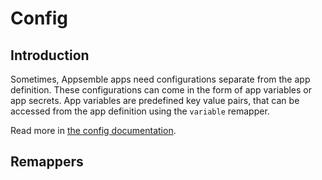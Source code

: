 
# Config

## Introduction

Sometimes, Appsemble apps need configurations separate from the app definition. These configurations
can come in the form of app variables or app secrets. App variables are predefined key value pairs,
that can be accessed from the app definition using the `variable` remapper.

Read more in [the config documentation](../../docs/guides/config).

## Remappers

<RemapperRef remappers={referenceSchemas.configRemappers} />
